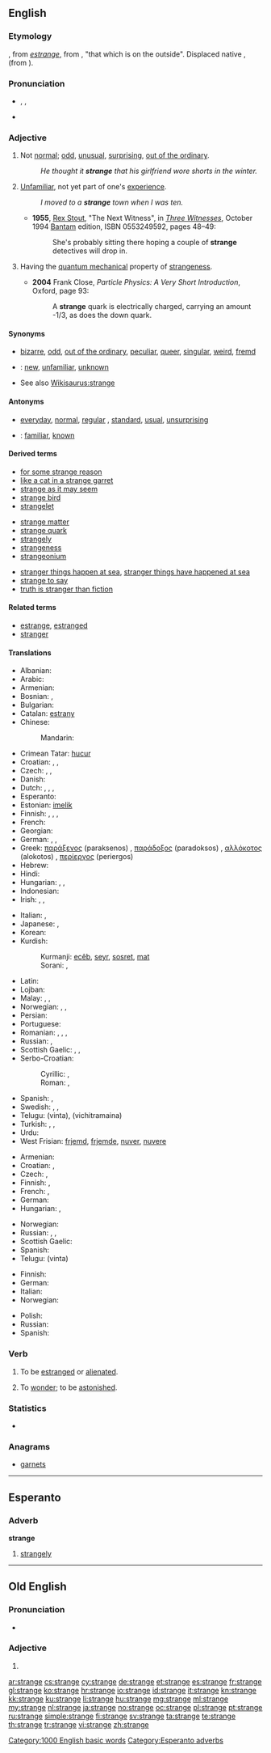 {{also|Stränge|strânge}}
==English==

===Etymology===
{{etyl|enm}} {{term||strange|lang=enm}}, from {{etyl|fro}} ''[[estrange]]'', from {{etyl|la}} {{term|extraneus|lang=la}}, "that which is on the outside". Displaced native {{etyl|enm|-}} {{term|fremd||lang=enm}}, {{term|frempt||strange|lang=enm}} (from {{etyl|ang|-}} {{term|fremede|fremede, fremde|lang=ang}}).

===Pronunciation===
* {{enPR|strānj}}, {{IPA|/streɪndʒ/}}, {{X-SAMPA|/streIndZ/}}
* {{audio|en-us-strange.ogg|Audio (US)}}

===Adjective===
{{en-adj|strang|er}}

# Not [[normal]]; [[odd]], [[unusual]], [[surprising]], [[out of the ordinary]].
#: ''He thought it '''strange''' that his girlfriend wore shorts in the winter.''
# [[unfamiliar|Unfamiliar]], not yet part of one's [[experience]].
#: ''I moved to a '''strange''' town when I was ten.''
#* '''1955''', [[w:Rex Stout|Rex Stout]], "The Next Witness", in [[w:Three Witnesses (book)|''Three Witnesses'']], October 1994 [[w:Bantam Books|Bantam]] edition, ISBN 0553249592, pages 48–49:
#*: She's probably sitting there hoping a couple of '''strange''' detectives will drop in.
# {{physics}} Having the [[quantum mechanical]] property of [[strangeness]].
#* '''2004''' Frank Close, ''Particle Physics: A Very Short Introduction'', Oxford, page 93:
#*: A '''strange''' quark is electrically charged, carrying an amount -1/3, as does the down quark.

====Synonyms====
* {{sense|not normal}} [[bizarre]], [[odd]], [[out of the ordinary]], [[peculiar]], [[queer]], [[singular]], [[weird]], [[fremd]]
* {{qualifier|not part of one's experience}}: [[new]], [[unfamiliar]], [[unknown]]
* See also [[Wikisaurus:strange]]

====Antonyms====
* {{sense|not normal}} [[everyday]], [[normal]], [[regular]] {{qualifier|especially US}}, [[standard]], [[usual]], [[unsurprising]]
* {{qualifier|not part of one's experience}}: [[familiar]], [[known]]

====Derived terms====
{{rel-top3|Terms derived from ''strange''}}
* [[for some strange reason]]
* [[like a cat in a strange garret]]
* [[strange as it may seem]]
* [[strange bird]]
* [[strangelet]]
{{rel-mid3}}
* [[strange matter]]
* [[strange quark]]
* [[strangely]]
* [[strangeness]]
* [[strangeonium]]
{{rel-mid3}}
* [[stranger things happen at sea]], [[stranger things have happened at sea]]
* [[strange to say]]
* [[truth is stranger than fiction]]
{{rel-bottom}}

====Related terms====
* [[estrange]], [[estranged]]
* [[stranger]]

====Translations====
{{trans-top|not normal}}
* Albanian: {{t+|sq|çuditshëm|alt=i çuditshëm}}
* Arabic: {{t-|ar|غريب|tr=ghariib}}
* Armenian: {{t-|hy|տարօրինակ|tr=taròrinak}}
* Bosnian: {{t-|bs|neobičan|m}}, {{t-|bs|čudan|m}}
* Bulgarian: {{t+|bg|странен|m|tr=stranen}}
* Catalan: [[estrany]] {{m}}
* Chinese:
*: Mandarin: {{t-|cmn|奇怪|tr=qíguài|sc=Hani}}
* Crimean Tatar: [[hucur]]
* Croatian: {{t-|hr|neobičan|alt=nȅobičan}}, {{t-|hr|čudan|alt=čȕdan}}, {{t-|hr|čudnovat|alt=čȕdnovāt}}
* Czech: {{t+|cs|zvláštní|m}}, {{t+|cs|divný|m}}, {{t-|cs|podivný|m}}
* Danish: {{t-|da|underlig}}
* Dutch: {{t+|nl|vreemd}}, {{t+|nl|vreemde}}, {{t+|nl|raar}}, {{t+|nl|rare}}
* Esperanto: {{t-|eo|stranga|xs=Esperanto}}
* Estonian: [[imelik]]
* Finnish: {{t+|fi|outo}}, {{t+|fi|vieras}}, {{t+|fi|kummallinen}}, {{t-|fi|ihmeellinen}}
* French: {{t+|fr|étrange|m|f}}
* Georgian: {{t-|ka|უცნაური|tr=uc'nauri|sc=Geor}}
* German: {{t+|de|seltsam}}, {{t+|de|sonderbar}}, {{t+|de|komisch}}
* Greek: [[παράξενος]] (paraksenos) {{m}}, [[παράδοξος]] (paradoksos) {{m}}, [[αλλόκοτος]] (alokotos) {{m}}, [[περίεργος]] (periergos) {{m}}
* Hebrew: {{t+|he|מוזר|tr=muzár}}
* Hindi: {{t-|hi|अजीब|tr=ajīb|sc=Deva}}
* Hungarian: {{t+|hu|különös}}, {{t+|hu|furcsa}}, {{t+|hu|különleges}}
* Indonesian: {{t+|id|aneh|xs=Indonesian}}
* Irish: {{t-|ga|aisteach}}, {{t-|ga|ait}}, {{t-|ga|éagsúlach}}
{{trans-mid}}
* Italian: {{t+|it|strano|m}}, {{t-|it|strana|f}}
* Japanese: {{t+|ja|変|tr=へん, hen}}, {{t+|ja|奇妙|tr=きみょう, kimyō}}
* Korean: {{t-|ko|이상한|tr=isang-han|sc=Kore}}
* Kurdish:
*: Kurmanji: [[ecêb]], [[seyr]], [[sosret]], [[mat]]
*: Sorani: {{t|ku|عه‌نتیکه|tr=`anteeka|sc=ku-Arab}}, {{t|ku|سه‌یر|tr=sair|sc=ku-Arab}}
* Latin: {{t-|la|extraneus}}
* Lojban: {{t+|jbo|cizra}}
* Malay: {{t-|ms|aneh}}, {{t-|ms|ganjil}}, {{t-|ms|pelik}}
* Norwegian: {{t+|no|merkelig}}, {{t+|no|sær}}, {{t+|no|rar}}
* Persian: {{t+|fa|عجیب|tr=ajib|sc=fa-Arab}}
* Portuguese: {{t+|pt|estranho|m}}
* Romanian: {{t+|ro|ciudat}}, {{t-|ro|straniu}}, {{t-|ro|neobișnuit}}, {{t-|ro|nenatural|m|n}}
* Russian: {{t+|ru|странный|m|tr=stránnyj}}, {{t+|ru|чудной|tr=čudnój|sc=Cyrl}}
* Scottish Gaelic: {{t-|gd|annasach|xs=Scottish Gaelic}}, {{t-|gd|neònach|xs=Scottish Gaelic}}, {{t-|gd|coimheach|xs=Scottish Gaelic}}
* Serbo-Croatian:
*: Cyrillic: {{t-|sh|необичан|sc=Cyrl}}, {{t-|sh|необичан|sc=Cyrl}}
*: Roman: {{t-|sh|neobičan}}, {{t-|sh|čudan}}
* Spanish: {{t+|es|extraño|m}}, {{t+|es|raro}}
* Swedish: {{t+|sv|främmande}}, {{t+|sv|konstig}}, {{t+|sv|underlig}}
* Telugu: {{t+|te|వింత}} (vinta), {{t-|te|విచిత్రమైన}} (vichitramaina)
* Turkish: {{t+|tr|garip}}, {{t+|tr|tuhaf}}, {{t+|tr|yabancı}}
* Urdu: {{t+|ur|عجیب|tr=ajīb|sc=ur-Arab}}
* West Frisian: [[frjemd]], [[frjemde]], [[nuver]], [[nuvere]]
{{trans-bottom}}

{{trans-top|not yet part of one’s experience}}
* Armenian: {{t+|hy|օտար|tr=òtar}}
* Croatian: {{t-|hr|stran|alt=strȃn}}, {{t-|hr|čudan|alt=čȕdan}}
* Czech: {{t+|cs|cizí|m}}, {{t-|cs|neznámý}}
* Finnish: {{t+|fi|outo}}, {{t+|fi|tuntematon}}
* French: {{t+|fr|inconnu|m}}, {{t+|fr|inconnue|f}}
* German: {{t+|de|fremd}}
* Hungarian: {{t+|hu|ismeretlen}}, {{t+|hu|idegen}}
{{trans-mid}}
* Norwegian: {{t-|no|ukjent}}
* Russian: {{t+|ru|чужой|tr=čužój|sc=Cyrl}}, {{t+|ru|незнакомый|tr=neznakómyj|sc=Cyrl}}, {{t+|ru|чуждый|tr=čúždyj|sc=Cyrl}}
* Scottish Gaelic: {{t-|gd|coimheach|xs=Scottish Gaelic}}
* Spanish: {{t-|es|desconocido}}
* Telugu: {{t+|te|వింత}} (vinta)
{{trans-bottom}}

{{trans-top|in quantum mechanics}}
* Finnish: {{t+|fi|outo}}
* German: {{t+|de|seltsam}}
* Italian: {{t+|it|strano}}
* Norwegian: {{t+|no|sær}}
{{trans-mid}}
* Polish: {{t+|pl|dziwny}}
* Russian: {{t+|ru|странный|tr=stránnyj}}
* Spanish: {{t+|es|extraño}}
{{trans-bottom}}

===Verb===
{{en-verb|strang|ed}}

# {{obsolete}} To be [[estranged]] or [[alienated]].
# {{obsolete}} To [[wonder]]; to be [[astonished]].
#: {{rfquotek|Glanvill}}

===Statistics===
* {{rank|reached|appeared|spoke|462|strange|force|character|taking}}

===Anagrams===
* [[garnets#English|garnets]]

[[Category:1000 English basic words]]

----

==Esperanto==

===Adverb===
'''strange'''

# [[strangely]]

[[Category:Esperanto adverbs]]

----

==Old English==

===Pronunciation===
* {{IPA|/ˈstrɑŋɡe/|lang=ang}}

===Adjective===
{{head|ang|adjective form}}

# {{form of|Inflected form|[[strang]]|lang=ang}}{{attention|ang|inflected how?}}

[[ar:strange]]
[[cs:strange]]
[[cy:strange]]
[[de:strange]]
[[et:strange]]
[[es:strange]]
[[fr:strange]]
[[gl:strange]]
[[ko:strange]]
[[hr:strange]]
[[io:strange]]
[[id:strange]]
[[it:strange]]
[[kn:strange]]
[[kk:strange]]
[[ku:strange]]
[[li:strange]]
[[hu:strange]]
[[mg:strange]]
[[ml:strange]]
[[my:strange]]
[[nl:strange]]
[[ja:strange]]
[[no:strange]]
[[oc:strange]]
[[pl:strange]]
[[pt:strange]]
[[ru:strange]]
[[simple:strange]]
[[fi:strange]]
[[sv:strange]]
[[ta:strange]]
[[te:strange]]
[[th:strange]]
[[tr:strange]]
[[vi:strange]]
[[zh:strange]]